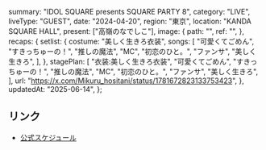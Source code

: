   summary: "IDOL SQUARE presents SQUARE PARTY 8",
  category: "LIVE",
  liveType: "GUEST",
  date: "2024-04-20",
  region: "東京",
  location: "KANDA SQUARE HALL",
  present: ["高嶺のなでしこ"],
  image: {
    path: "",
    ref: "",
  },
  recaps: {
    setlist: {
      costume: "美しく生きろ衣装",
      songs: [
        "可愛くてごめん",
        "すきっちゅーの！",
        "推しの魔法",
        "MC",
        "初恋のひと。",
        "ファンサ",
        "美しく生きろ",
      ],
    },
    stagePlan: [
      "衣装:美しく生きろ衣装",
      "可愛くてごめん",
      "すきっちゅーの！",
      "推しの魔法",
      "MC",
      "初恋のひと。",
      "ファンサ",
      "美しく生きろ",
    ],
    url: "https://x.com/Mikuru_hositani/status/1781672823133753423",
  },
  updatedAt: "2025-06-14",
};

## リンク

- [公式スケジュール](https://takanenonadeshiko.jp/?p=1979)
